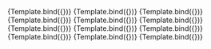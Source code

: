 

<Meta title="Components/InputText/Type" component={VvInputText} />

<Canvas>
	<Story name="Text" args={{ name: 'input-text', type: 'text' }}>
		{Template.bind({})}
	</Story>
</Canvas>

<Canvas>
	<Story name="Password" args={{ name: 'input-password', type: 'password' }}>
		{Template.bind({})}
	</Story>
</Canvas>

<Canvas>
	<Story name="Date" args={{ name: 'input-date', type: 'date' }}>
		{Template.bind({})}
	</Story>
</Canvas>

<Canvas>
	<Story
		name="DateTime"
		args={{ name: 'input-datetime', type: 'datetime-local' }}>
		{Template.bind({})}
	</Story>
</Canvas>

<Canvas>
	<Story name="Number" args={{ name: 'input-number', type: 'number' }}>
		{Template.bind({})}
	</Story>
</Canvas>

<Canvas>
	<Story name="Time" args={{ name: 'input-time', type: 'time' }}>
		{Template.bind({})}
	</Story>
</Canvas>

<Canvas>
	<Story name="Email" args={{ name: 'input-email', type: 'email' }}>
		{Template.bind({})}
	</Story>
</Canvas>

<Canvas>
	<Story name="Tel" args={{ name: 'input-tel', type: 'tel' }}>
		{Template.bind({})}
	</Story>
</Canvas>

<Canvas>
	<Story name="Url" args={{ name: 'input-url', type: 'url' }}>
		{Template.bind({})}
	</Story>
</Canvas>

<Canvas>
	<Story name="Color" args={{ name: 'input-color', type: 'color' }}>
		{Template.bind({})}
	</Story>
</Canvas>

<Canvas>
	<Story name="Search" args={{ name: 'input-search', type: 'search' }}>
		{Template.bind({})}
	</Story>
</Canvas>

<Canvas>
	<Story name="File" args={{ name: 'input-file', type: 'file' }}>
		{Template.bind({})}
	</Story>
</Canvas>
